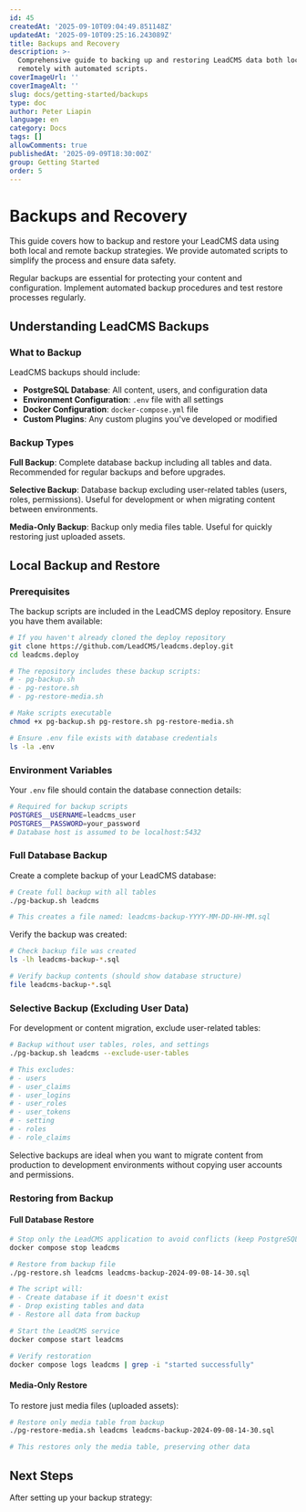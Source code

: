 ```yaml
---
id: 45
createdAt: '2025-09-10T09:04:49.851148Z'
updatedAt: '2025-09-10T09:25:16.243089Z'
title: Backups and Recovery
description: >-
  Comprehensive guide to backing up and restoring LeadCMS data both locally and
  remotely with automated scripts.
coverImageUrl: ''
coverImageAlt: ''
slug: docs/getting-started/backups
type: doc
author: Peter Liapin
language: en
category: Docs
tags: []
allowComments: true
publishedAt: '2025-09-09T18:30:00Z'
group: Getting Started
order: 5
---
```


# Backups and Recovery

This guide covers how to backup and restore your LeadCMS data using both local and remote backup strategies. We provide automated scripts to simplify the process and ensure data safety.

<Callout type="warning" title="Critical: Regular Backups">
  Regular backups are essential for protecting your content and configuration. Implement automated backup procedures and test restore processes regularly.
</Callout>

## Understanding LeadCMS Backups

### What to Backup

LeadCMS backups should include:

* **PostgreSQL Database**: All content, users, and configuration data
* **Environment Configuration**: `.env` file with all settings
* **Docker Configuration**: `docker-compose.yml` file
* **Custom Plugins**: Any custom plugins you've developed or modified

### Backup Types

**Full Backup**: Complete database backup including all tables and data. Recommended for regular backups and before upgrades.

**Selective Backup**: Database backup excluding user-related tables (users, roles, permissions). Useful for development or when migrating content between environments.

**Media-Only Backup**: Backup only media files table. Useful for quickly restoring just uploaded assets.

## Local Backup and Restore

### Prerequisites

The backup scripts are included in the LeadCMS deploy repository. Ensure you have them available:

```bash
# If you haven't already cloned the deploy repository
git clone https://github.com/LeadCMS/leadcms.deploy.git
cd leadcms.deploy

# The repository includes these backup scripts:
# - pg-backup.sh
# - pg-restore.sh
# - pg-restore-media.sh

# Make scripts executable
chmod +x pg-backup.sh pg-restore.sh pg-restore-media.sh

# Ensure .env file exists with database credentials
ls -la .env
```

### Environment Variables

Your `.env` file should contain the database connection details:

```bash
# Required for backup scripts
POSTGRES__USERNAME=leadcms_user
POSTGRES__PASSWORD=your_password
# Database host is assumed to be localhost:5432
```

### Full Database Backup

Create a complete backup of your LeadCMS database:

```bash
# Create full backup with all tables
./pg-backup.sh leadcms

# This creates a file named: leadcms-backup-YYYY-MM-DD-HH-MM.sql
```

Verify the backup was created:

```bash
# Check backup file was created
ls -lh leadcms-backup-*.sql

# Verify backup contents (should show database structure)
file leadcms-backup-*.sql
```

### Selective Backup (Excluding User Data)

For development or content migration, exclude user-related tables:

```bash
# Backup without user tables, roles, and settings
./pg-backup.sh leadcms --exclude-user-tables

# This excludes:
# - users
# - user_claims
# - user_logins
# - user_roles
# - user_tokens
# - setting
# - roles
# - role_claims
```

<Callout type="info" title="Use Case for Selective Backups">
  Selective backups are ideal when you want to migrate content from production to development environments without copying user accounts and permissions.
</Callout>

### Restoring from Backup

#### Full Database Restore

```bash
# Stop only the LeadCMS application to avoid conflicts (keep PostgreSQL running)
docker compose stop leadcms

# Restore from backup file
./pg-restore.sh leadcms leadcms-backup-2024-09-08-14-30.sql

# The script will:
# - Create database if it doesn't exist
# - Drop existing tables and data
# - Restore all data from backup

# Start the LeadCMS service
docker compose start leadcms

# Verify restoration
docker compose logs leadcms | grep -i "started successfully"
```

#### Media-Only Restore

To restore just media files (uploaded assets):

```bash
# Restore only media table from backup
./pg-restore-media.sh leadcms leadcms-backup-2024-09-08-14-30.sql

# This restores only the media table, preserving other data
```

## Next Steps

After setting up your backup strategy:

<FeatureGrid columns={2}>
  <FeatureCard title="Upgrading LeadCMS" description="Learn how to safely upgrade with proper backup procedures" href="/docs/getting-started/upgrading" />
</FeatureGrid>
